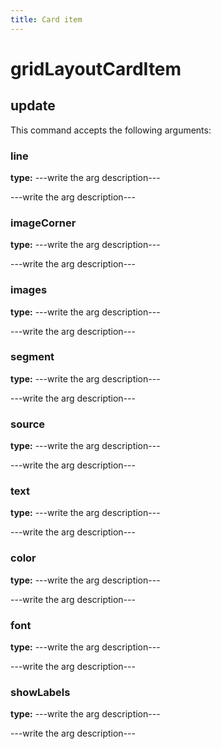 ```yaml
---
title: Card item
---
```


# gridLayoutCardItem

## update

This command accepts the following arguments:

### line
**type:** ---write the arg description---

---write the arg description---

### imageCorner
**type:** ---write the arg description---

---write the arg description---

### images
**type:** ---write the arg description---

---write the arg description---

### segment
**type:** ---write the arg description---

---write the arg description---

### source
**type:** ---write the arg description---

---write the arg description---

### text
**type:** ---write the arg description---

---write the arg description---

### color
**type:** ---write the arg description---

---write the arg description---

### font
**type:** ---write the arg description---

---write the arg description---

### showLabels
**type:** ---write the arg description---

---write the arg description---


